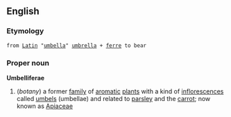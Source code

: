{{wikipedia}}

==English==
=== Etymology ===
 from [[Latin]] "[[:la:umbella|umbella]]" [[umbrella]] + [[:la:ferre|ferre]] to bear
===Proper noun===
'''Umbelliferae'''
#(''botany'') a former [[family]] of [[aromatic]] [[plant]]s with a kind of [[inflorescence]]s called [[umbel]]s (umbellae) and related to [[parsley]] and the [[carrot]]; now known as [[Apiaceae]]